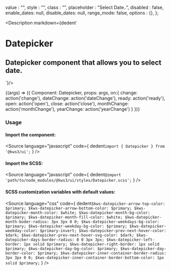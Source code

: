 
  value : "",
  style : "",
  class : "",
  placeholder : "Select Date..",
  disabled : false,
  enable_dates: null,
  disable_dates: null,
  range_mode: false,
  options : {},
};

<Meta
  title="Forms/Datepicker"
  component={Datepicker}
  args={args}
/>

<Description markdown={dedent`
# Datepicker
## Datepicker component that allows you to select date.
`}/>

<Canvas>
  <Story
  name="Datepicker"
  args={args}
  >
  {(args) => ({
    Component: Datepicker,
    props: args,
    on:{
      change: action('change'),
      dateChange: action('dateChange'),
      ready: action('ready'),
      open: action('open'),
      close: action('close'),
      monthChange: action('monthChange'),
      yearChange: action('yearChange')
    }
  })}
  </Story>
</Canvas>

<ArgsTable story="Datepicker" />

### Usage
#### Import the component:
<Source
  language="javascript"
  code={
    dedent`import { Datepicker } from '@kws3/ui';`
  }
/>

#### Import the SCSS:
<Source
  language="javascript"
  code={
    dedent`@import 'path/to/node_modules/@kws3/ui/styles/Datepicker.scss';`
  }
/>

#### SCSS customization variables with default values:
<Source
  language="css"
  code={
    dedent`
      $kws-datepicker-arrow-top-color: $primary;
      $kws-datepicker-arrow-bottom-color: $primary;
      $kws-datepicker-month-color: $white;
      $kws-datepicker-month-bg-color: $primary;
      $kws-datepicker-month-fill-color: $white;
      $kws-datepicker-month-boder-radius: 3px 3px 0 0;
      $kws-datepicker-weekdays-bg-color: $primary;
      $kws-datepicker-weekday-bg-color: $primary;
      $kws-datepicker-weekday-color: $primary-invert;
      $kws-datepicker-prev-next-hover-color: $dark;
      $kws-datepicker-prev-next-hover-svg-color: $dark;
      $kws-datepicker-days-border-radius: 0 0 3px 3px;
      $kws-datepicker-left-border: 1px solid $primary;
      $kws-datepicker-right-border: 1px solid $primary;
      $kws-datepicker-day-bg-color: $primary;
      $kws-datepicker-day-border-color: $primary;
      $kws-datepicker-inner-container-border-radius: 3px 3px 0 0;
      $kws-datepicker-inner-container-border-bottom-color: 1px solid $primary;
    `
  }
/>
